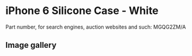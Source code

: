 
# iPhone 6 Silicone Case - White

Part number, for search engines, auction websites and such: MGQG2ZM/A

## Image gallery

<div style={{ width: "768px" }}>
  <GalleryComponent
    images={[
      {
        original: "/everysource/MGQG2.webp",
        thumbnail: "/everypreview/MGQG2.webp",
      },
      {
        original: "/everysource/MGQG2_AV1_GOLD.webp",
        thumbnail: "/everypreview/MGQG2_AV1_GOLD.webp",
      },
      {
        original: "/everysource/MGQG2_AV1_SILVER.webp",
        thumbnail: "/everypreview/MGQG2_AV1_SILVER.webp",
      },
      {
        original: "/everysource/MGQG2_AV1_SPACE_GRAY.webp",
        thumbnail: "/everypreview/MGQG2_AV1_SPACE_GRAY.webp",
      },
      {
        original: "/everysource/MGQG2_AV2.webp",
        thumbnail: "/everypreview/MGQG2_AV2.webp",
      },
      {
        original: "/everysource/MGQG2_AV3.webp",
        thumbnail: "/everypreview/MGQG2_AV3.webp",
      },
      {
        original: "/everysource/MGQG2_AV4.webp",
        thumbnail: "/everypreview/MGQG2_AV4.webp",
      },
      {
        original: "/everysource/MGQG2_AV5.webp",
        thumbnail: "/everypreview/MGQG2_AV5.webp",
      }
    ]}
  />
</div>
